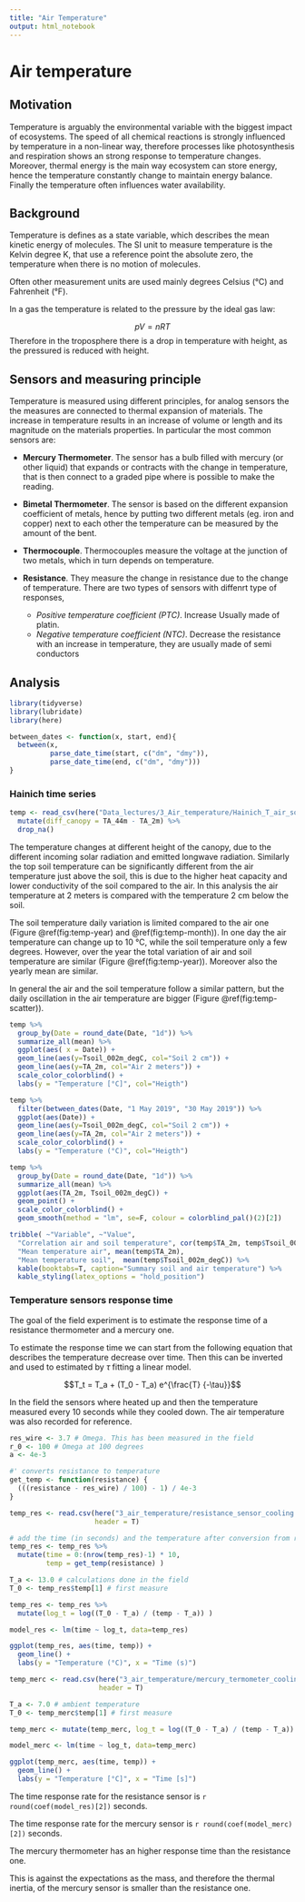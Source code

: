 ```yaml
---
title: "Air Temperature"
output: html_notebook
---
```


# Air temperature

## Motivation

Temperature is arguably the environmental variable with the biggest impact of ecosystems.
The speed of all chemical reactions is strongly influenced by temperature in a non-linear way, therefore processes like photosynthesis and respiration shows an strong response to temperature changes. 
Moreover, thermal energy is the main way ecosystem can store energy, hence the temperature constantly change to maintain energy balance.
Finally the temperature often influences water availability.


## Background


Temperature is defines as a state variable, which describes the mean kinetic energy of molecules.
The SI unit to measure temperature is the Kelvin degree K, that use a reference point the absolute zero, the temperature when there is no motion of molecules.

Often other measurement units are used mainly degrees Celsius (°C) and  Fahrenheit (°F). 


In a gas the temperature is related to the pressure by the ideal gas law: 

$$pV = nRT$$
Therefore in the troposphere there is a drop in temperature with height, as the pressured is reduced with height.

## Sensors and measuring principle

Temperature is measured using different principles, for analog sensors the the measures are connected to thermal expansion of materials. The increase in temperature results in an increase of volume or length and its magnitude on the materials properties.
In particular the most common sensors are:

- **Mercury Thermometer**. The sensor has a bulb filled with mercury (or other liquid) that expands or contracts with the change in temperature, that is then connect to a graded pipe where is possible to make the reading.

- **Bimetal Thermometer**. The sensor is based on the different expansion coefficient of metals, hence by putting two different metals (eg. iron and copper) next to each other the temperature can be measured by the amount of the bent.

- **Thermocouple**. Thermocouples measure the voltage at the junction of two metals, which in turn depends on temperature. 


- **Resistance**. They measure the change in resistance due to the change of temperature. There are two types of sensors with diffenrt type of responses,
   - *Positive temperature coefficient (PTC)*. Increase Usually made of platin.
   - *Negative temperature coefficient (NTC)*. Decrease the resistance with an increase in temperature, they are usually made of semi conductors

\newpage

## Analysis


```r
library(tidyverse)
library(lubridate)
library(here)

between_dates <- function(x, start, end){
  between(x, 
          parse_date_time(start, c("dm", "dmy")),
          parse_date_time(end, c("dm", "dmy")))
}
```


### Hainich time series


```r
temp <- read_csv(here("Data_lectures/3_Air_temperature/Hainich_T_air_soil_degC.csv")) %>% 
  mutate(diff_canopy = TA_44m - TA_2m) %>% 
  drop_na()
```

The temperature changes at different height of the canopy, due to the different incoming solar radiation and emitted longwave radiation. Similarly the top soil temperature can be significantly different from the air temperature just above the soil, this is due to the higher heat capacity and lower conductivity of the soil compared to the air. 
In this analysis the air temperature at 2 meters is compared with the temperature 2 cm below the soil.

The soil temperature daily variation is limited compared to the air one (Figure \@ref(fig:temp-year) and \@ref(fig:temp-month)). In one day the air temperature can change up to 10 °C, while the soil temperature only a few degrees. However, over the year the total variation of air and soil temperature are similar (Figure \@ref(fig:temp-year)). Moreover also the yearly mean are similar.

In general the air and the soil temperature follow a similar pattern, but the daily oscillation in the air temperature are bigger (Figure \@ref(fig:temp-scatter)).

```r
temp %>% 
  group_by(Date = round_date(Date, "1d")) %>% 
  summarize_all(mean) %>% 
  ggplot(aes( x = Date)) +
  geom_line(aes(y=Tsoil_002m_degC, col="Soil 2 cm")) +
  geom_line(aes(y=TA_2m, col="Air 2 meters")) +
  scale_color_colorblind() +
  labs(y = "Temperature [°C]", col="Heigth")
```

```r
temp %>% 
  filter(between_dates(Date, "1 May 2019", "30 May 2019")) %>% 
  ggplot(aes(Date)) +
  geom_line(aes(y=Tsoil_002m_degC, col="Soil 2 cm")) +
  geom_line(aes(y=TA_2m, col="Air 2 meters")) +
  scale_color_colorblind() +
  labs(y = "Temperature (°C)", col="Heigth")
```

```r
temp %>% 
  group_by(Date = round_date(Date, "1d")) %>% 
  summarize_all(mean) %>% 
  ggplot(aes(TA_2m, Tsoil_002m_degC)) +
  geom_point() +
  scale_color_colorblind() +
  geom_smooth(method = "lm", se=F, colour = colorblind_pal()(2)[2])
```

```r
tribble( ~"Variable", ~"Value",
  "Correlation air and soil temperature", cor(temp$TA_2m, temp$Tsoil_002m_degC),
  "Mean temperature air", mean(temp$TA_2m),
  "Mean temperature soil",  mean(temp$Tsoil_002m_degC)) %>% 
  kable(booktabs=T, caption="Summary soil and air temperature") %>% 
  kable_styling(latex_options = "hold_position")
```

\newpage

### Temperature sensors response time

The goal of the field experiment is to estimate the response time of a resistance thermometer and a mercury one.

To estimate the response time we can start from the following equation that describes the temperature decrease over time. Then this can be inverted and used to estimated by $\tau$ fitting a linear model.

$$T_t = T_a + (T_0 - T_a) e^{\frac{T} {-\tau}}$$

In the field the sensors where heated up and then the temperature measured every 10 seconds while they cooled down.
The air temperature was also recorded for reference.



```r
res_wire <- 3.7 # Omega. This has been measured in the field
r_0 <- 100 # Omega at 100 degrees
a <- 4e-3

#' converts resistance to temperature
get_temp <- function(resistance) {
  (((resistance - res_wire) / 100) - 1) / 4e-3 
}
```

```r
temp_res <- read.csv(here("3_air_temperature/resistance_sensor_cooling response.csv"),
                     header = T)
```

```r
# add the time (in seconds) and the temperature after conversion from resistance
temp_res <- temp_res %>%
  mutate(time = 0:(nrow(temp_res)-1) * 10,
         temp = get_temp(resistance) )
```

```r
T_a <- 13.0 # calculations done in the field
T_0 <- temp_res$temp[1] # first measure 

temp_res <- temp_res %>% 
  mutate(log_t = log((T_0 - T_a) / (temp - T_a)) )
```

```r
model_res <- lm(time ~ log_t, data=temp_res)
```

```r
ggplot(temp_res, aes(time, temp)) +
  geom_line() +
  labs(y = "Temperature (°C)", x = "Time (s)")
```


```r
temp_merc <- read.csv(here("3_air_temperature/mercury_termometer_cooling_response.csv"),
                      header = T)
```


```r
T_a <- 7.0 # ambient temperature
T_0 <- temp_merc$temp[1] # first measure 

temp_merc <- mutate(temp_merc, log_t = log((T_0 - T_a) / (temp - T_a)) )
```

```r
model_merc <- lm(time ~ log_t, data=temp_merc)
```

```r
ggplot(temp_merc, aes(time, temp)) +
  geom_line() +
  labs(y = "Temperature [°C]", x = "Time [s]")
```


The time response rate for the resistance sensor is `r round(coef(model_res)[2])` seconds.

The time response rate for the mercury sensor is `r round(coef(model_merc)[2])` seconds.


The mercury thermometer has an higher response time than the resistance one.

This is against the expectations as the mass, and therefore the thermal inertia, of the mercury sensor is smaller than the resistance one.



